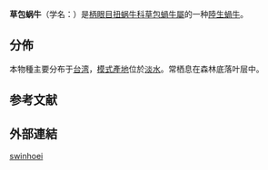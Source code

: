 {{Speciesbox
 | taxon = Elma swinhoei
 | authority = (H. Adams, 1866)
 | synonyms_ref = {{r|WoRMS_1052634}}
 | synonyms =
* ''[[Ennea|Ennea]] swinhoei'' {{small|H. Adams, 1866}}（原來組合）
* ''Ennea'' (''Elma'') ''swinhoei'' {{small|H. Adams, 1866}}（{{tsl|en|basionym|}}）
}}

'''草包蜗牛'''（学名：''{{lang|la|Elma swinhoei}}''）是[[柄眼目|柄眼目]][[扭蜗牛科|扭蜗牛科]][[草包蝸牛屬|草包蝸牛屬]]的一种[[陸生蝸牛|陸生蝸牛]]{{r|TaiBIF|shell_1979|WoRMS_1052634}}。

==分佈==
本物種主要分布于[[台湾|台湾]]，[[模式產地|模式產地]]位於[[淡水|淡水]]{{r|Adams 1866|page1=317|WoRMS_1052634}}。常栖息在森林底落叶层中{{r|shell_1979}}。

==参考文献==
{{reflist|refs=
<ref name="Adams 1866">{{cite journal |url=https://www.biodiversitylibrary.org/item/90954#page/402/mode/1up |last=Adams |first=H. |year=1866 |title=Descriptions of fifteen new species of land and freshwater shells from Formosa, collected by Robert Swinhoe, Esq., Consul at Taiwan in that island |journal=''[[Proceedings_of_the_Zoological_Society_of_London|Proceedings of the Zoological Society of London]]'' |volume=1866 |pages=316-319 , pl. 33. |language=en |access-date=2018-10-04 |archive-date=2021-05-07 |archive-url=https://web.archive.org/web/20210507122054/https://www.biodiversitylibrary.org/item/90954#page/402/mode/1up |dead-url=no }}</ref>
<ref name="shell_1979">{{cite web
 |url=http://shell.sinica.edu.tw/chinese/shellbase_detail.php?science_no=1979
 |title=国际贝库：草包蜗牛
 |publisher=台湾贝类资料库
 |access-date=2018-10-04
 |language=zh-hant
 |archive-date=2016-03-04
 |archive-url=https://web.archive.org/web/20160304104932/http://shell.sinica.edu.tw/chinese/shellbase_detail.php?science_no=1979
 |dead-url=no
 }}</ref>
<ref name="TaiBIF">{{cite web |url=http://taibif.tw/en/catalogue_of_life/page/8a5e-14d1-4c3a-20e0-19df-3737-e6e0-99df |title=Elma 草包蝸牛屬 |work=[[台灣生物多樣性資訊入口網|台灣生物多樣性資訊入口網]] |access-date=2018-10-04 |language=zh-hant |archive-date=2018-10-04 |archive-url=https://web.archive.org/web/20181004185605/http://taibif.tw/en/catalogue_of_life/page/8a5e-14d1-4c3a-20e0-19df-3737-e6e0-99df |dead-url=no }}</ref>
<ref name="WoRMS_1052634">{{WoRMS |id=1052634
 |title=''Elma swinhoei'' (H. Adams, 1866) |db=MolluscaBase
 |last=Bouchet |first=Philippe |authorlink=菲利普·布歇特
 |date=2017-12-27 |access-date=2018-10-04 }}</ref>
}}

==外部連結==
{{Taxonbar}}

[[Category:草包蝸牛屬|swinhoei]]